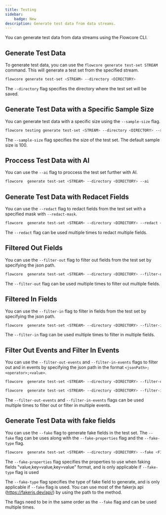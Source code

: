 ```yaml
---
title: Testing
sidebar: 
    badge: New
description: Generate test data from data streams.
---
```


You can generate test data from data streams using the Flowcore CLI.

## Generate Test Data

To generate test data, you can use the `flowcore generate test-set STREAM` command. This will generate a test set from the specified stream.

```sh
flowcore generate test-set <STREAM> --directory <DIRECTORY> 
```

The `--directory` flag specifies the directory where the test set will be saved.

## Generate Test Data with a Specific Sample Size

You can generate test data with a specific size using the `--sample-size` flag.

```sh
flowcore testing generate test-set <STREAM> --directory <DIRECTORY> --sample-size <SIZE>
```
The `--sample-size` flag specifies the size of the test set. The default sample size is 100.

## Proccess Test Data with AI

You can use the `--ai` flag to proccess the test set further with AI.

```sh
flowcore  generate test-set <STREAM> --directory <DIRECTORY> --ai
```

## Generate Test Data with Redacet Fields

You can use the `--redact` flag to redact fields from the test set with a specified mask with `--redact-mask`.

```sh
flowcore  generate test-set <STREAM> --directory <DIRECTORY> --redact <FIELD> --redact-mask <MASK>
```
The `--redact` flag can be used multiple times to redact multiple fields.

## Filtered Out Fields

You can use the `--filter-out` flag to filter out fields from the test set by specifying the json path.

```sh
flowcore  generate test-set <STREAM> --directory <DIRECTORY> --filter-out <FIELD>
```
The `--filter-out` flag can be used multiple times to filter out multiple fields.

## Filtered In Fields

You can use the `--filter-in` flag to filter in fields from the test set by specifying the json path.

```sh
flowcore  generate test-set <STREAM> --directory <DIRECTORY> --filter-in <FIELD>
```
The `--filter-in` flag can be used multiple times to filter in multiple fields.


## Filter Out Events and Filter In Events

You can use the `--filter-out-events` and `--filter-in-events` flags to filter out and in events by specifying the json path in the format `<jsonPath>;<operator>;<value>`.

```sh
flowcore  generate test-set <STREAM> --directory <DIRECTORY> --filter-out-events <jsonPath>;<operator>;<value>
```

```sh
flowcore  generate test-set <STREAM> --directory <DIRECTORY> --filter-in-events <jsonPath>;<operator>;<value>
```
The `--filter-out-events` and `--filter-in-events` flags can be used multiple times to filter out or filter in multiple events.


## Generate Test Data with fake fields

You can use the `--fake` flag to generate fake fields in the test set. The `--fake` flag can be uses along with the `--fake-properties` flag and the `--fake-type` flag.

```sh
flowcore  generate test-set <STREAM> --directory <DIRECTORY> --fake <FIELD> --fake-properties <PROPERTIES> --fake-type <TYPE>
```
The `--fake-properties` flag specifies the properties to use when faking fields "value,key=value,key=value" format, and is only applicable if `--fake-type` flag is used

The `--fake-type` flag specifies the type of fake field to generate, and is only applicable if `--fake` flag is used. You can use most of the fakerjs api (https://fakerjs.dev/api/) by using the path to the method.

The flags need to be in the same order as the `--fake` flag and can be used multiple times.

